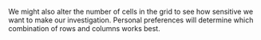 We might also alter the number of cells in the grid to see how sensitive
we want to make our investigation. Personal preferences will determine
which combination of rows and columns works best. 

